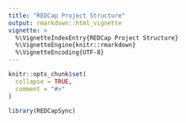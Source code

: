 ```yaml
---
title: "REDCap Project Structure"
output: rmarkdown::html_vignette
vignette: >
  %\VignetteIndexEntry{REDCap Project Structure}
  %\VignetteEngine{knitr::rmarkdown}
  %\VignetteEncoding{UTF-8}
---
```


```r
knitr::opts_chunk$set(
  collapse = TRUE,
  comment = "#>"
)
```

```r
library(REDCapSync)
```
